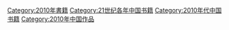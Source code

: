 [[Category:2010年書籍|Category:2010年書籍]]
[[Category:21世纪各年中国书籍|Category:21世纪各年中国书籍]]
[[Category:2010年代中国书籍|Category:2010年代中国书籍]]
[[Category:2010年中国作品|Category:2010年中国作品]]